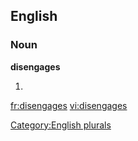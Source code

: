 ==English==

===Noun===
'''disengages'''

# {{plural of|[[disengage]]}}

[[Category:English plurals]]

[[fr:disengages]]
[[vi:disengages]]